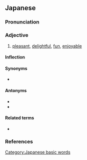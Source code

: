 ==Japanese==
{{ja-kanjitab|たの|yomi=k}}

===Pronunciation===
{{ja-pron|yomi=k|たのしい|acc=3|acc_ref=DJR,NHK}}

===Adjective===
{{ja-adj|kyu=樂しい|infl=i|たのしい}}

# [[pleasant]], [[delightful]], [[fun]], [[enjoyable]]

====Inflection====
{{ja-i|たのし}}

====Synonyms====
* {{ja-r|面白い|おもしろい|gloss=fun, interesting}}

====Antonyms====
* {{ja-r|苦しい|くるし.い}}
* {{ja-r|つまらない}}

====Related terms====
* {{ja-r|楽しむ|たのしむ}}

===References===
<references/>

[[Category:Japanese basic words]]